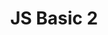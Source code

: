 ---
type: Lesson
title: "JS Basic 2"
description: "Learn the Syntax of JavaScript"
activities: ["js_basic1-1", "js_basic1-3"]
---